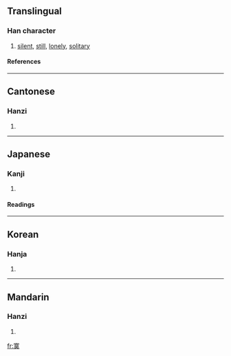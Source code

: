 ==Translingual==
===Han character===
{{Han char|rn=40|rad=宀|as=11|sn=14|four=3043<sub>0</sub>|canj=十廿日大 (JTAK)}}
# [[silent]], [[still]], [[lonely]], [[solitary]]
====References====
{{Han ref|kx=0290.150|dkj=07282|dj=0574.220|hdz=20945.070|uh=5BDE|ud=23518|bh=B9E6|bd=47590}}
----
==Cantonese==
===Hanzi===
{{yue-hanzi|jyut=|y=mok6}}
# {{defn|Cantonese}}
----
==Japanese==
===Kanji===
{{ja-kanji|grade=|rs=宀11}}
# {{defn|Japanese}} 
====Readings====
{{ja-readings|on=[[ばく]] (baku), [[まく]] (maku)|kun=[[さびしい]] (sabishii)}}
----
==Korean==
===Hanja===
{{ko-hanja|hangeul=막|rv=mak|mr=mak}}
# {{defn|Korean}}
----
==Mandarin==
===Hanzi===
{{cmn-hanzi|pin=[[mò]] ([[mo4]])|wg=mo<sup>4</sup>}}
# {{defn|Mandarin}}

[[fr:寞]]
